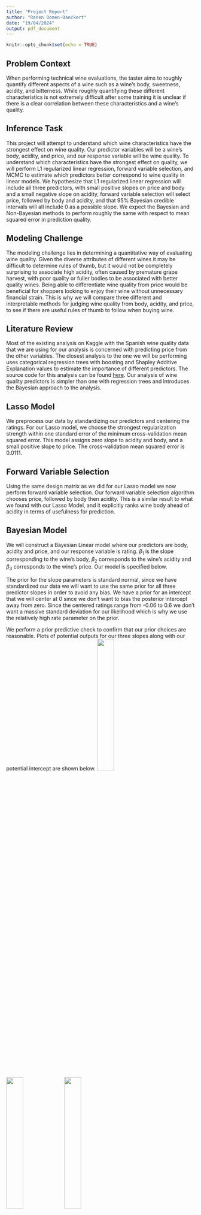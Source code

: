 ```yaml
---
title: "Project Report"
author: "Ranen Oomen-Danckert"
date: "19/04/2024"
output: pdf_document
---
```


```r
knitr::opts_chunk$set(echo = TRUE)
```


## Problem Context

When performing technical wine evaluations, the taster aims to roughly quantify different aspects of a wine such as a wine's body, sweetness, acidity, and bitterness. While roughly quantifying these different characteristics is not extremely difficult after some training it is unclear if there is a clear correlation between these characteristics and a wine's quality.

## Inference Task

This project will attempt to understand which wine characteristics have the strongest effect on wine quality. Our predictor variables will be a wine's body, acidity, and price, and our response variable will be wine quality. To understand which characteristics have the strongest effect on quality, we will perform L1 regularized linear regression, forward variable selection, and MCMC to estimate which predictors better correspond to wine quality in linear models. We hypothesize that L1 regularized linear regression will include all three predictors, with small positive slopes on price and body and a small negative slope on acidity, forward variable selection will select price, followed by body and acidity, and that 95% Bayesian credible intervals will all include 0 as a possible slope. We expect the Bayesian and Non-Bayesian methods to perform roughly the same with respect to mean squared error in prediction quality.


## Modeling Challenge

The modeling challenge lies in determining a quantitative way of evaluating wine quality. Given the diverse attributes of different wines it may be difficult to determine rules of thumb, but it would not be completely surprising to associate high acidity, often caused by premature grape harvest, with poor quality or fuller bodies to be associated with better quality wines. Being able to differentiate wine quality from price would be beneficial for shoppers looking to enjoy their wine without unnecessary financial strain. This is why we will compare three different and interpretable methods for judging wine quality from body, acidity, and price, to see if there are useful rules of thumb to follow when buying wine.

## Literature Review

Most of the existing analysis on Kaggle with the Spanish wine quality data that we are using for our analysis is concerned with predicting price from the other variables. The closest analysis to the one we will be performing uses categorical regression trees with boosting and Shapley Additive Explanation values to estimate the importance of different predictors. The source code for this analysis can be found [here](https://www.kaggle.com/code/dima806/spanish-wine-quality-explain). Our analysis of wine quality predictors is simpler than one with regression trees and introduces the Bayesian approach to the analysis.

## Lasso Model

We preprocess our data by standardizing our predictors and centering the ratings. For our Lasso model, we choose the strongest regularization strength within one standard error of the minimum cross-validation mean squared error. This model assigns zero slope to acidity and body, and a small positive slope to price. The cross-validation mean squared error is 0.0111.

## Forward Variable Selection

Using the same design matrix as we did for our Lasso model we now perform forward variable selection. Our forward variable selection algorithm chooses price, followed by body then acidity. This is a similar result to what we found with our Lasso Model, and it explicitly ranks wine body ahead of acidity in terms of usefulness for prediction.

## Bayesian Model

We will construct a Bayesian Linear model where our predictors are body, acidity and price, and our response variable is rating. $\beta_1$ is the slope corresponding to the wine's body, $\beta_2$ corresponds to the wine's acidity and $\beta_3$ corresponds to the wine's price. Our model is specified below. \begin{align*} \beta_1 \sim \mathcal{N}(0,1) \\
\beta_2 \sim \mathcal{N}(0,1) \\ \beta_3 \sim \mathcal{N}(0,1) \\ \textrm{intercept} \sim \mathcal{N}(0,0.3)\\ \sigma^2 \sim \textrm{Exp}(2) \\ y_i|X \sim \mathcal{N}(\beta X_i + \textrm{intercept}, \sigma^2)
\end{align*}

The prior for the slope parameters is standard normal, since we have standardized our data we will want to use the same prior for all three predictor slopes in order to avoid any bias. We have a prior for an intercept that we will center at 0 since we don't want to bias the posterior intercept away from zero. Since the centered ratings range from -0.06 to 0.6 we don't want a massive standard deviation for our likelihood which is why we use the relatively high rate parameter on the prior.

We perform a prior predictive check to confirm that our prior choices are reasonable. Plots of potential outputs for our three slopes along with our potential intercept are shown below. \newline
![](body_prior_predictive.png){width=30%} ![](acidity_prior_predictive.png){width=30%} ![](price_prior_predictive.png){width=30%}

It looks like our prior is producing reasonable intercept values, but the slopes are far too extreme so we need to significantly reduce the standard deviation of our slope priors. We will try 0.1 as our standard deviation instead of 1. The updated prior predictive plots are shown below. \newline

![](body_prior_predictive_updated.png){width=30%} ![](acidity_prior_predictive_updated.png){width=30%} ![](price_prior_predictive_updated.png){width=30%}

These prior predictive plots seem much more reasonable while maintaining sufficient flexibility across possible outcomes. Our updated model is then \begin{align*} \beta_1 \sim \mathcal{N}(0,0.1) \\ \beta_2 \sim \mathcal{N}(0,0.1) \\ \beta_3 \sim \mathcal{N}(0,0.1) \\ \textrm{intercept} \sim \mathcal{N}(0,0.3)\\ \sigma^2 \sim \textrm{Exp}(2) \\ y_i|X \sim \mathcal{N}(\beta X_i + \textrm{intercept}, \sigma^2)
\end{align*}

We now estimate our posterior distributions for our body, acidity, and price slopes by running Markov chain Monte Carlo (MCMC) using STAN. We use 2 chains for 10000 iterations and examine the trace and rank plots to ensure the chains mix well. The trace and rank plots for the body, acidity, and price slopes are shown below. \newline 
![](mcmc_trace.png){width=30%} ![](mcmc_trace_acidity.png){width=30%} ![](mcmc_trace_price.png){width=30%}\newline![](rank_body.png){width=30%} ![](rank_acidity.png){width=30%} ![](rank_price.png){width=30%} \newline The trace plots for all three predictors show that the chains are mixing well and all of the rank plots are well balanced so it appears that slow mixing is not a problem for our MCMC algorithm.

We now perform our posterior predictive check. To do this we use a validation set that is roughly 10% of our data and generate predictions for this validation set in our MCMC algorithm. We find that the actual coverage of our 95% credible interval for the validation set of 632 observations is 100%, so our credible interval is over-conservative. A plot of the first 25 observations and their corresponding intervals is shown below. \newline ![](mcmc_credible.png){width=30%} The mean of the predictions from our Bayesian model yielded a mean squared prediction error of 0.0106.

## Discussion

With respect to the importance of body, acidity, and price, our MCMC algorithm returned similar results to our L1 regularized linear regression and our forward variable selection method. All three methods, as expected, placed greater magnitude slopes on price, followed by body, and then acidity. The mean squared errors of L1 regularized linear regression and Bayesian Linear regression were also very close, but none of the 95% credible intervals for the slope parameters contained zero. The Bayesian linear model specified in this report determined that price has the strongest correlation with wine quality, followed by fuller body, and lower acidity. The key limitation of this analysis is that it is too general to provide good rules of thumb for assessing wine quality. While it is often true that wines high in acidity are unpleasant it is not always true. Champagnes, for example, are usually higher in acidity but widely considered high quality. An analysis of wines grouped by grape varietal, or processing method may provide more useful rules of thumb on a per wine basis. With more general datasets, regression trees may be better for identifying patterns relating to wine quality. This is the method employed by the analyst referenced in the literature review. The obvious drawback of regression trees is their added complexity over linear models. Wine quality is dependent on many factors, and determining it mechanically is difficult. Great care should be taken in any analysis of wine quality.
\newpage

## Appendix

## STAN Code
```stan


// The input data is a vector 'y' of length 'N'.
data {
  int<lower=0> N;  // number of wines
  int<lower=0> N_valid; // number of wines to predict with
  vector<lower=-4,upper=2>[N] body; // body rating
  vector<lower=-8, upper=1>[N] acidity; // acidity rating
  vector<lower=-1>[N] price; // price of the wine
  vector<lower=-1, upper=1>[N] y; // quality rating
  vector<lower=-4,upper=2>[N_valid] body_pred; // predictors
  vector<lower=-8, upper=1>[N_valid] acidity_pred;
  vector<lower=-1>[N_valid] price_pred;
}

parameters {
  real b1; // body slope
  real b2; // acidity slope
  real b3; // price slope
  real intercept; // model intercept
  real <lower=0>sigma; // standard deviation of linear model
}

model {
  // prior
  b1 ~ normal(0,0.1);
  b2 ~ normal(0,0.1);
  b3 ~ normal(0,0.1);
  intercept ~ normal(0, 0.3);
  sigma ~ exponential(0.1);
  
  // likelihood
  y ~ normal(intercept + b1*body + b2*acidity + b3*price, sigma^2); 
}

generated quantities {
  vector[N_valid] quality_pred;
  for (i in 1:N_valid)
    quality_pred[i] = normal_rng(body_pred[i]*b1 + acidity_pred[i]*b2 + price_pred[i]*b3 + intercept, sigma);
    
}
```

## Non-Bayesian Code
```r
library(tidyverse)
library(glmnet)
library(stats)

spain_wine_ratings <- read_csv("C:/Users/ranen/Downloads/wines_SPA.csv")

## Lasso

## We have enough full observations to not worry about omitting missing values
spain_wine_ratings <- na.omit(spain_wine_ratings)

response <- c("rating")

rating <- select(spain_wine_ratings, all_of(response))

## Transform Tibble to be compatible with glmnet 
## standardize columns
acidity_mean <- mean(spain_wine_ratings$acidity)
acidity_sd <- sd(spain_wine_ratings$acidity)
body_mean <- mean(spain_wine_ratings$body)
body_sd <- sd(spain_wine_ratings$body)
price_mean <- mean(spain_wine_ratings$price)
price_sd <- sd(spain_wine_ratings$price)
rating_mean <- mean(rating$rating)

rating <- rating %>%
  mutate(rating = rating-rating_mean)

spain_wine_ratings <- spain_wine_ratings %>%
  select(c(acidity, body, price)) %>%
  mutate(acidity = (acidity - acidity_mean)/acidity_sd) %>%
  mutate(body = (body - body_mean)/body_sd) %>%
  mutate(price = (price - price_mean)/price_sd) 


## glmnet takes matrices as input

X <- as.matrix(spain_wine_ratings)
y <- as.matrix(rating)

cvfit <- cv.glmnet(X,y)

plot(cvfit)

coef(cvfit, s = cvfit$lambda.1se)
coef(cvfit, s = cvfit$lambda.min)


## Forward variable selection

require(leaps)

forward_var <- regsubsets(x=X,y=y, method = "forward")
summary(forward_var)
```

## Bayesian Code
```r
body_vec <- spain_wine_ratings$body
acidity_vec <- spain_wine_ratings$acidity
price_vec <- spain_wine_ratings$price
rating_vec <- rating$rating

## Prior Predictive check

set.seed(1)
intercepts <- rnorm(100,0,0.3)
bodys <- rnorm(100,0,1)
aciditys <- rnorm(100,0,1)
prices <- rnorm(100,0,1)

## x-values
body_vals <- sort(unique(body_vec))
acidity_vals <- sort(unique(acidity_vec))
price_vals <- sort(unique(price_vec))

## Plot possible priors

plot(1, type = "n", xlab = "body", 
     ylab = "rating", xlim = c(min(body_vals), max(body_vals)),  
     ylim = c(-1, 1)) 
for(i in (1:100)){
  lines(x = body_vals, y = bodys[i]*body_vals+intercepts[i], 
        col = rgb(red = 0, green = 0, blue = 0, alpha = 0.5))
}


plot(1, type = "n", xlab = "acidity", 
     ylab = "rating", xlim = c(min(acidity_vals), max(acidity_vals)),  
     ylim = c(-1, 1)) 
for(i in (1:100)){
  lines(x = acidity_vals, y = aciditys[i]*acidity_vals+intercepts[i], 
        col = rgb(red = 0, green = 0, blue = 0, alpha = 0.5))
}

plot(1, type = "n", xlab = "price", 
     ylab = "rating", xlim = c(min(price_vals), max(price_vals)),  
     ylim = c(-1, 1)) 
for(i in (1:100)){
  lines(x = price_vals, y = prices[i]*price_vals+intercepts[i], 
        col = rgb(red = 0, green = 0, blue = 0, alpha = 0.5))
}


## update priors
bodys_updated <- rnorm(100, mean = 0, 0.1)
aciditys_updated <- rnorm(100, mean = 0, 0.1)
prices_updated <- rnorm(100, mean = 0, 0.1)

plot(1, type = "n", xlab = "body", 
     ylab = "rating", xlim = c(min(body_vals), max(body_vals)),  
     ylim = c(-1, 1)) 
for(i in (1:100)){
  lines(x = body_vals, y = bodys_updated[i]*body_vals+intercepts[i], 
        col = rgb(red = 0, green = 0, blue = 0, alpha = 0.5))
}


plot(1, type = "n", xlab = "acidity", 
     ylab = "rating", xlim = c(min(acidity_vals), max(acidity_vals)),  
     ylim = c(-1, 1)) 
for(i in (1:100)){
  lines(x = acidity_vals, y = aciditys_updated[i]*acidity_vals+intercepts[i], 
        col = rgb(red = 0, green = 0, blue = 0, alpha = 0.5))
}

plot(1, type = "n", xlab = "price", 
     ylab = "rating", xlim = c(min(price_vals), max(price_vals)),  
     ylim = c(-1, 1)) 
for(i in (1:100)){
  lines(x = price_vals, y = prices_updated[i]*price_vals+intercepts[i], 
        col = rgb(red = 0, green = 0, blue = 0, alpha = 0.5))
}
 
## Run MCMC

suppressPackageStartupMessages(require(rstan))

fit = stan(
  "wine.stan", 
  seed = 1,
  data = list(
    y = rating_vec,
    body = body_vec,
    acidity = acidity_vec,
    price = price_vec,
    N = length(rating_vec)
  ), 
  chains = 2,
  iter = 10000      
)

## check for slow mixing

suppressPackageStartupMessages(require(bayesplot))

# Trace plots
mcmc_trace(fit, pars = c("b1")) + theme_minimal()
mcmc_trace(fit, pars = c("b2")) + theme_minimal()
mcmc_trace(fit, pars = c("b3")) + theme_minimal()

# rank plots
mcmc_rank_hist(fit, pars = c("b1")) + theme_minimal()
mcmc_rank_hist(fit, pars = c("b2")) + theme_minimal()
mcmc_rank_hist(fit, pars = c("b3")) + theme_minimal()

## Posterior Predictive

##randomly choose an observation
n = length(spain_wine_ratings$body)

## slightly smaller than 10% of observations used in validation set
validation_indices <- round(runif(0.1*n,-0.5, n+0.5))
validation_indices <- unique(validation_indices)

spain_wine_train <- filter(spain_wine_ratings, !row_number() %in% validation_indices)
spain_wine_valid <- spain_wine_ratings[validation_indices,]

rating_train <- filter(rating, !row_number() %in% validation_indices)
rating_valid <- rating[validation_indices,]

rating_train_vec <- rating_train$rating
body_train_vec <- spain_wine_train$body
body_valid_vec <- spain_wine_valid$body
acidity_train_vec <- spain_wine_train$acidity
acidity_valid_vec <- spain_wine_valid$acidity
price_train_vec <- spain_wine_train$price
price_valid_vec <- spain_wine_valid$price

## Run MCMC, generating predictions for validation set

calibration_fit <- stan(
  "wine.stan", 
  seed = 1,
  data = list(
    y = rating_train_vec,
    body = body_train_vec,
    acidity = acidity_train_vec,
    price = price_train_vec,
    N = length(rating_train_vec),
    N_valid = length(body_valid_vec),
    body_pred = body_valid_vec,
    acidity_pred = acidity_valid_vec,
    price_pred = price_valid_vec
  ), 
  chains = 2,
  iter = 10000      
)

calibration_quantiles <- summary(calibration_fit, probs = c(0.025, 0.975))$summary
calibration_quantiles <- calibration_quantiles[,c("2.5%", "97.5%")]
calibration_quantiles <- 
  calibration_quantiles[!rownames(calibration_quantiles) %in% 
                          c("b1", "b2", "b3", "intercept", "sigma", "lp__"),]

## Now calculate proportion of ratings in credible interval

inside <- 0
n_valid <- nrow(rating_valid)
for  (i in 1:n_valid) {
  if(rating_valid[i,] > calibration_quantiles[i,1] && 
     rating_valid[i,] < calibration_quantiles[i,2]) {
    inside <- inside + 1 
  }
}

calibration_tib <- 
  tibble("rating" = rating_valid$rating, 
         "lower bound" = calibration_quantiles[,1], 
         "upper bound" = calibration_quantiles[,2])

## Show credible interval
ggplot() +
  geom_point(aes(x = seq(1,25), y=rating_valid$rating[1:25])) +
  geom_point(aes(x = seq(1,25), y = calibration_tib$`lower bound`[1:25]), colour = "red") +
  geom_point(aes(x = seq(1,25), y = calibration_tib$`upper bound`[1:25]), colour = "blue") +
  labs(y = "rating",x = "") +
  theme_minimal()

## Predict for all data

full_fit <- stan(
  "wine.stan", 
  seed = 1,
  data = list(
    y = rating_vec,
    body = body_vec,
    acidity = acidity_vec,
    price = price_vec,
    N = length(rating_vec),
    N_valid = length(body_vec),
    body_pred = body_vec,
    acidity_pred = acidity_vec,
    price_pred = price_vec
  ), 
  chains = 2,
  iter = 10000      
)

full_quantiles <- summary(full_fit)$summary
preds <- full_quantiles[,"mean"]
preds <- preds[6:6334]

## Bayes prediction mean MSE
stopifnot(length(preds)==length(rating_vec))

bayes_mse = sum((rating_vec - preds)**2)/length(preds)
```








